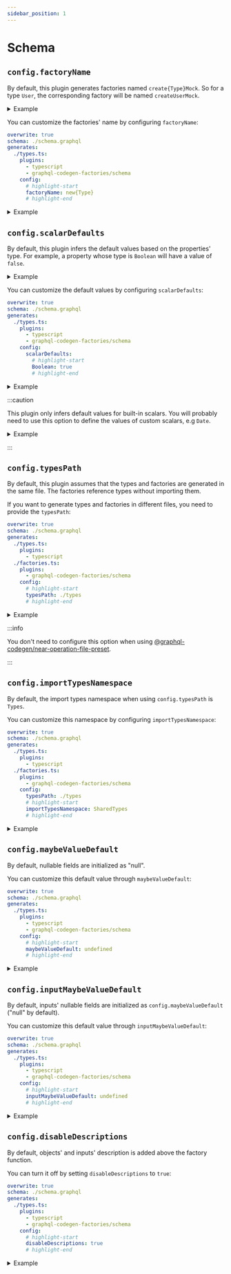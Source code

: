 ```yaml
---
sidebar_position: 1
---
```


# Schema

## `config.factoryName`

By default, this plugin generates factories named `create{Type}Mock`.
So for a type `User`, the corresponding factory will be named `createUserMock`.

<details>
<summary>Example</summary>

<div className="codeBlocks">

```graphql title="schema.graphql"
type User {
  id: ID!
  username: String!
}
```

```typescript title="types.ts"
// highlight-start
export function createUserMock(props: Partial<User>): User {
  // highlight-end
  return {
    id: "",
    username: "",
    ...props,
  };
}
```

</div>

</details>

You can customize the factories' name by configuring `factoryName`:

```yml title="codegen.yml"
overwrite: true
schema: ./schema.graphql
generates:
  ./types.ts:
    plugins:
      - typescript
      - graphql-codegen-factories/schema
    config:
      # highlight-start
      factoryName: new{Type}
      # highlight-end
```

<details>
<summary>Example</summary>

<div className="codeBlocks">

```graphql title="schema.graphql"
type User {
  id: ID!
  username: String!
}
```

```typescript title="types.ts"
// highlight-start
export function newUser(props: Partial<User>): User {
  // highlight-end
  return {
    id: "",
    username: "",
    ...props,
  };
}
```

</div>

</details>

## `config.scalarDefaults`

By default, this plugin infers the default values based on the properties' type.
For example, a property whose type is `Boolean` will have a value of `false`.

<details>
<summary>Example</summary>

<div className="codeBlocks">

```graphql title="schema.graphql"
type User {
  isAdmin: Boolean!
}
```

```typescript title="types.ts"
export function createUserMock(props: Partial<User>): User {
  return {
    // highlight-start
    isAdmin: false,
    // highlight-end
    ...props,
  };
}
```

</div>

</details>

You can customize the default values by configuring `scalarDefaults`:

```yml title="codegen.yml"
overwrite: true
schema: ./schema.graphql
generates:
  ./types.ts:
    plugins:
      - typescript
      - graphql-codegen-factories/schema
    config:
      scalarDefaults:
        # highlight-start
        Boolean: true
        # highlight-end
```

<details>
<summary>Example</summary>

<div className="codeBlocks">

```graphql title="schema.graphql"
type User {
  isAdmin: Boolean!
}
```

```typescript title="types.ts"
export function createUserMock(props: Partial<User>): User {
  return {
    // highlight-start
    isAdmin: true,
    // highlight-end
    ...props,
  };
}
```

</div>

</details>

:::caution

This plugin only infers default values for built-in scalars.
You will probably need to use this option to define the values of custom scalars, e.g `Date`.

<details>
<summary>Example</summary>

```yml title="codegen.yml"
overwrite: true
schema: ./schema.graphql
generates:
  ./types.ts:
    plugins:
      - typescript
      - graphql-codegen-factories/schema
    config:
      scalarDefaults:
        # highlight-start
        Date: new Date()
        # highlight-end
```

<div className="codeBlocks">

```graphql title="schema.graphql"
scalar Date

type User {
  createdAt: Date!
}
```

```typescript title="types.ts"
export function createUserMock(props: Partial<User>): User {
  return {
    // highlight-start
    createdAt: new Date(),
    // highlight-end
    ...props,
  };
}
```

</div>

</details>

:::

## `config.typesPath`

By default, this plugin assumes that the types and factories are generated in the same file.
The factories reference types without importing them.

If you want to generate types and factories in different files, you need to provide the `typesPath`:

```yml title="codegen.yml"
overwrite: true
schema: ./schema.graphql
generates:
  ./types.ts:
    plugins:
      - typescript
  ./factories.ts:
    plugins:
      - graphql-codegen-factories/schema
    config:
      # highlight-start
      typesPath: ./types
      # highlight-end
```

<details>
<summary>Example</summary>
<div className="codeBlocks">

```graphql title="schema.graphql"
type User {
  id: ID!
  username: String!
}
```

```typescript title="factories.ts"
// highlight-start
import * as Types from "./types";
// highlight-end

export function createUserMock(props: Partial<Types.User>): Types.User {
  return {
    id: "",
    username: "",
    ...props,
  };
}
```

</div>

</details>

:::info

You don't need to configure this option when using [@graphql-codegen/near-operation-file-preset](https://www.graphql-code-generator.com/plugins/near-operation-file-preset).

:::

## `config.importTypesNamespace`

By default, the import types namespace when using `config.typesPath` is `Types`.

You can customize this namespace by configuring `importTypesNamespace`:

```yml
overwrite: true
schema: ./schema.graphql
generates:
  ./types.ts:
    plugins:
      - typescript
  ./factories.ts:
    plugins:
      - graphql-codegen-factories/schema
    config:
      typesPath: ./types
      # highlight-start
      importTypesNamespace: SharedTypes
      # highlight-end
```

<details>
<summary>Example</summary>
<div className="codeBlocks">

```graphql title="schema.graphql"
type User {
  id: ID!
  username: String!
}
```

```typescript title="factories.ts"
// highlight-start
import * as SharedTypes from "./types";
// highlight-end

export function createUserMock(
  props: Partial<SharedTypes.User>
): SharedTypes.User {
  return {
    id: "",
    username: "",
    ...props,
  };
}
```

</div>

</details>

## `config.maybeValueDefault`

By default, nullable fields are initialized as "null".

You can customize this default value through `maybeValueDefault`:

```yml
overwrite: true
schema: ./schema.graphql
generates:
  ./types.ts:
    plugins:
      - typescript
      - graphql-codegen-factories/schema
    config:
      # highlight-start
      maybeValueDefault: undefined
      # highlight-end
```

<details>
<summary>Example</summary>

<div className="codeBlocks">

```graphql title="schema.graphql"
type Post {
  title: String
}

input PostInput {
  title: String
}
```

```typescript title="types.ts"
export function createPost(props: Partial<Post> = {}): Post {
  return {
    // highlight-start
    title: undefined,
    // highlight-end
    ...props,
  };
}

export function createPostInputMock(props: Partial<PostInput> = {}): PostInput {
  return {
    // highlight-start
    title: undefined,
    // highlight-end
    ...props,
  };
}
```

</div>
</details>

## `config.inputMaybeValueDefault`

By default, inputs' nullable fields are initialized as `config.maybeValueDefault` ("null" by default).

You can customize this default value through `inputMaybeValueDefault`:

```yml
overwrite: true
schema: ./schema.graphql
generates:
  ./types.ts:
    plugins:
      - typescript
      - graphql-codegen-factories/schema
    config:
      # highlight-start
      inputMaybeValueDefault: undefined
      # highlight-end
```

<details>
<summary>Example</summary>

<div className="codeBlocks">

```graphql title="schema.graphql"
input PostInput {
  title: String
}
```

```typescript title="types.ts"
export function createPostInputMock(props: Partial<PostInput> = {}): PostInput {
  return {
    // highlight-start
    title: undefined,
    // highlight-end
    ...props,
  };
}
```

</div>
</details>

## `config.disableDescriptions`

By default, objects' and inputs' description is added above the factory function.

You can turn it off by setting `disableDescriptions` to `true`:

```yml
overwrite: true
schema: ./schema.graphql
generates:
  ./types.ts:
    plugins:
      - typescript
      - graphql-codegen-factories/schema
    config:
      # highlight-start
      disableDescriptions: true
      # highlight-end
```

<details>
<summary>Example</summary>

<div className="codeBlocks">

```graphql title="schema.graphql"
"""
Description of a Post object.
"""
type Post {
  title: String
}
```

```typescript title="types.ts"
export function createPostInputMock(props: Partial<PostInput> = {}): PostInput {
  return {
    title: undefined,
    ...props,
  };
}
```

</div>
</details>

